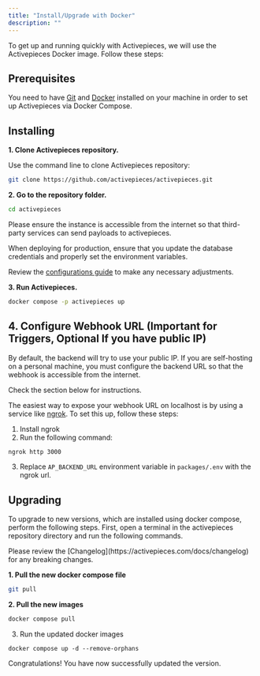 ```yaml
---
title: "Install/Upgrade with Docker"
description: ""
---
```


To get up and running quickly with Activepieces, we will use the Activepieces Docker image. Follow these steps:

## Prerequisites

You need to have [Git](https://git-scm.com/book/en/v2/Getting-Started-Installing-Git) and [Docker](https://docs.docker.com/get-docker/) installed on your machine in order to set up Activepieces via Docker Compose.

## Installing

**1. Clone Activepieces repository.**

Use the command line to clone Activepieces repository:

```bash
git clone https://github.com/activepieces/activepieces.git
```

**2. Go to the repository folder.**

```bash
cd activepieces
```

<Warning>
Please ensure the instance is accessible from the internet so that third-party services can send payloads to activepieces. 

When deploying for production, ensure that you update the database credentials and properly set the environment variables.

Review the [configurations guide](configurations.mdx) to make any necessary adjustments.
</Warning>

**3. Run Activepieces.**

```bash
docker compose -p activepieces up
```

## 4. Configure Webhook URL (Important for Triggers, Optional If you have public IP)

By default, the backend will try to use your public IP. If you are self-hosting on a personal machine, you must configure the backend URL so that the webhook is accessible from the internet.

Check the section below for instructions.

The easiest way to expose your webhook URL on localhost is by using a service like [ngrok](https://ngrok.com/). To set this up, follow these steps:

1. Install ngrok
2. Run the following command:
```bash
ngrok http 3000
```

3. Replace `AP_BACKEND_URL` environment variable in `packages/.env` with the ngrok url.


## Upgrading

To upgrade to new versions, which are installed using docker compose, perform the following steps. First, open a terminal in the activepieces repository directory and run the following commands.

<Tip>
Please review the [Changelog](https://activepieces.com/docs/changelog) for any breaking changes.
</Tip>

**1. Pull the new docker compose file**
```bash
git pull
```

**2. Pull the new images**
```bash
docker compose pull
```

3. Run the updated docker images
```
docker compose up -d --remove-orphans
```

Congratulations! You have now successfully updated the version.
